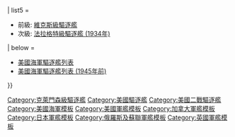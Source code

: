 <noinclude>
{{NoteTA
|1=zh-hans:朗姆酒;zh-tw:蘭姆酒;zh-hk:冧酒;
|2=zh-hans:萨姆纳;zh-tw:桑拿;zh-hk:桑拿;
|3=zh-hans:拉姆塞;zh-tw:拉姆塞;zh-hk:藍斯;
|4=zh-hans:布拉德福德;zh-tw:布拉福;zh-hk:巴拉福特;
|5=zh-hans:切斯特菲尔德;zh-tw:赤斯特非;zh-hk:車士打菲特
}}
</noinclude>{{military navigation
| name      = 克萊門森級驅逐艦
| title     = [[克萊門森級驅逐艦]]
| state     = {{{state|autocollapse}}}
| style     = wide
| bodyclass = hlist
| groupstyle = text-align:left;

| group1 = [[File:Flag of the United States (1912-1959).svg|25px]] [[美國海軍]]
| list1  =
{{Navbox|child
  |evenodd = swap
| group1 = 1918年動工 (77艘)
| list1 =
* {{Link-en|克萊門森號驅逐艦 (DD-186)|USS Clemson (DD-186)|DD-186 克萊門森號}}
* {{Link-en|戴爾根號驅逐艦 (DD-187)|USS Dahlgren (DD-187)|DD-187 戴爾根號}}
* {{Link-en|高斯伯號驅逐艦 (DD-188)|USS Goldsborough (DD-188)|DD-188 高斯伯號}}
* {{Link-en|西門斯號驅逐艦 (DD-189)|USS Semmes (DD-189)|DD-189 西門斯號}}
* {{Link-en|沙特利號驅逐艦 (DD-190)|USS Satterlee (DD-190)|DD-190 沙特利號}}
* {{Link-en|梅森號驅逐艦 (DD-191)|USS Mason (DD-191)|DD-191 梅森號}}
* {{Link-en|葛蘭姆號驅逐艦 (DD-192)|USS Graham (DD-192)|DD-192 葛蘭姆號}}
* {{Link-en|阿貝·P·厄普舍號驅逐艦 (DD-193)|USS Abel P. Upshur (DD-193)|DD-193 阿貝·P·厄普舍號}}
* {{Link-en|亨特號驅逐艦 (DD-194)|USS Hunt (DD-194)|DD-194 亨特號}}
* {{Link-en|韋邦·C·伍德號驅逐艦 (DD-195)|USS Welborn C. Wood (DD-195)|DD-195 韋邦·P·伍德號}}
* {{Link-en|喬治·E·白吉爾號驅逐艦 (DD-196)|USS George E. Badger (DD-196)|DD-196 喬治·E·白吉爾號}}
* {{Link-en|布蘭奇號驅逐艦 (DD-197)|USS Branch (DD-197)|DD-197 布蘭奇號}}
* {{Link-en|亨頓號驅逐艦 (DD-198)|USS Herndon (DD-198)|DD-198 亨頓號}}
* {{Link-en|達拉斯號驅逐艦 (DD-199)|USS Dallas (DD-199)|DD-199 達拉斯號/亞歷山大·達拉斯號}}
* {{Link-en|錢德勒號驅逐艦 (DD-206)|USS Chandler (DD-206)|DD-206 錢德勒號}}
* {{Link-en|蘇哈德號驅逐艦 (DD-207)|USS Southard (DD-207)|DD-207 蘇哈德號}}
* {{Link-en|哈維號驅逐艦 (DD-208)|USS Hovey (DD-208)|DD-208 哈維號}}
* {{Link-en|朗號驅逐艦 (DD-209)|USS Long (DD-209)|DD-209 朗號}}
* {{Link-en|布魯姆號驅逐艦 (DD-210)|USS Broome (DD-210)|DD-210 布魯姆號}}
* {{Link-en|艾登號驅逐艦 (DD-211)|USS Alden (DD-211)|DD-211 艾登號}}
* {{Link-en|史密夫·湯普森號驅逐艦 (DD-212)|USS Smith Thompson (DD-212)|DD-212 史密夫·湯普森號}}
* {{Link-en|赫特福德號驅逐艦 (DD-231)|USS Hatfield (DD-231)|DD-231 赫特福德號}}
* {{Link-en|布魯克斯號驅逐艦 (DD-232)|USS Brooks (DD-232)|DD-232 布魯克斯號}}
* {{Link-en|吉爾默號驅逐艦 (DD-233)|USS Gilmer (DD-233)|DD-233 吉爾默號}}
* {{Link-en|霍士號驅逐艦 (DD-234)|USS Fox (DD-234)|DD-234 霍士號}}
* {{Link-en|凱恩號驅逐艦 (DD-235)|USS Kane (DD-235)|DD-235 凱恩號}}
* {{Link-en|漢弗萊斯號驅逐艦 (DD-236)|USS Humphreys (DD-236)|DD-236 漢弗萊斯號}}
* {{Link-en|麥花倫號驅逐艦 (DD-237)|USS McFarland (DD-237)|DD-237 麥花倫號}}
* {{Link-en|詹姆斯·K·保爾丁號驅逐艦 (DD-238)|USS James K. Paulding (DD-238)|DD-238 詹姆斯·K·保爾丁號}}
* {{Link-en|奧文頓號驅逐艦 (DD-239)|USS Overton (DD-239)|DD-239 奧文頓號}}
* {{Link-en|斯圖爾特文號驅逐艦 (DD-240)|USS Sturtevant (DD-240)|DD-240 斯圖爾特文號}}
* {{Link-en|貝爾納普號驅逐艦 (DD-251)|USS Belknap (DD-251)|DD-251 貝爾納普號}}
* {{Link-en|麥庫克號驅逐艦 (DD-252)|USS McCook (DD-252)|DD-252 麥庫克號}}
* {{Link-en|麥卡拉號驅逐艦 (DD-253)|USS McCalla (DD-253)|DD-253 麥卡拉號}}
* {{Link-en|羅傑斯號驅逐艦 (DD-254)|USS Rodgers (DD-254)|DD-254 科克號/羅傑斯號}}
* {{Link-en|奧斯蒙·英格拉姆號驅逐艦 (DD-255)|USS Osmond Ingram (DD-255)|DD-255 英格拉姆號/奧斯蒙·英格拉姆號}}
* {{Link-en|班克洛夫號驅逐艦 (DD-256)|USS Bancroft (DD-256)|DD-256 班克洛夫號}}
* {{Link-en|威爾斯號驅逐艦 (DD-257)|USS Welles (DD-257)|DD-257 威爾斯號}}
* {{Link-en|歐力號驅逐艦 (DD-258)|USS Aulick (DD-258)|DD-258 歐力號}}
* {{Link-en|屠納號驅逐艦 (DD-259)|USS Turner (DD-259)|DD-259 屠納號/YW-56 未命名/IX-98 莫斯赫德號}}
* {{Link-en|吉利斯號驅逐艦 (DD-260)|USS Gillis (DD-260)|DD-260 吉利斯號}}
* {{Link-en|杜菲號驅逐艦 (DD-261)|USS Delphy (DD-261)|DD-261 杜菲號}}
* {{Link-en|麥杜莫德號驅逐艦 (DD-262)|USS McDermut (DD-262)|DD-262 麥杜莫德號}}
* {{Link-en|拉烏伯號驅逐艦 (DD-263)|USS Laub (DD-263)|DD-263 拉烏伯號}}
* {{Link-en|麥藍納翰號驅逐艦 (DD-264)|USS McLanahan (DD-264)|DD-264 麥藍納翰號}}
* {{Link-en|愛德華號驅逐艦 (DD-265)|USS Edwards (DD-265)|DD-265 愛德華號}}
* {{Link-en|格林號驅逐艦 (DD-266)|USS Greene (DD-266)|DD-266 安東尼號/格林號}}
* {{Link-en|巴拉德號驅逐艦 (DD-267)|USS Ballard (DD-267)|DD-267 巴拉德號}}
* {{Link-en|舒伯里克號驅逐艦 (DD-268)|USS Shubrick (DD-268)|DD-268 舒伯里克號}}
* {{Link-en|貝利號驅逐艦 (DD-269)|USS Bailey (DD-269)|DD-269 貝利號}}
* {{Link-en|桑頓號驅逐艦 (DD-270)|USS Thornton (DD-270)|DD-270 桑頓號}}
* {{Link-en|莫里斯號驅逐艦 (DD-271)|USS Morris (DD-271)|DD-271 莫里斯號}}
* {{Link-en|廷傑號驅逐艦 (DD-272)|USS Tingey (DD-272)|DD-272 廷傑號}}
* {{Link-en|史旺斯號驅逐艦 (DD-273)|USS Swasey (DD-273)|DD-273 史旺斯號}}
* {{Link-en|米德號驅逐艦 (DD-274)|USS Meade (DD-274)|DD-274 米德號}}
* {{Link-en|辛克萊號驅逐艦 (DD-275)|USS Sinclair (DD-275)|DD-275 辛克萊號/IX-37 未命名}}
* {{Link-en|麥考利號驅逐艦 (DD-276)|USS McCawley (DD-276)|DD-276 麥考利號}}
* {{Link-en|穆迪號驅逐艦 (DD-277)|USS Moody (DD-277)|DD-277 穆迪號}}
* {{Link-en|亨肖號驅逐艦 (DD-278)|USS Henshaw (DD-278)|DD-278 亨肖號}}
* {{Link-en|昌西號驅逐艦 (DD-296)|USS Chauncey (DD-296)|DD-296 昌西號}}
* {{Link-en|富勒號驅逐艦 (DD-297)|USS Fuller (DD-297)|DD-297 富勒號}}
* {{Link-en|白思華號驅逐艦 (DD-298)|USS Percival (DD-298)|DD-298 白思華號}}
* {{Link-en|約翰·法蘭西斯·伯恩斯號驅逐艦 (DD-299)|USS John Francis Burnes (DD-299)|DD-299 史旺斯號/約翰·法蘭西斯·伯恩斯號}}
* {{Link-en|法拉格特號驅逐艦 (DD-300)|USS Farragut (DD-300)|DD-300 法拉格特號}}
* {{Link-en|索莫斯號驅逐艦 (DD-301)|USS Somers (DD-301)|DD-301 索莫斯號}}
* {{Link-en|斯托德特號驅逐艦 (DD-302)|USS Stoddert (DD-302)|DD-302 斯托德特號}}
* {{Link-en|雷諾號驅逐艦 (DD-303)|USS Reno (DD-303)|DD-303 雷諾號}}
* {{Link-en|法誇爾號驅逐艦 (DD-304)|USS Farquhar (DD-304)|DD-304 法誇爾號}}
* {{Link-en|湯普森號驅逐艦 (DD-305)|USS Thompson (DD-305)|DD-305 湯普森號}}
* {{Link-en|甘迺迪號驅逐艦 (DD-306)|USS Kennedy (DD-306)|DD-306 甘迺迪號}}
* {{Link-en|保羅·漢密爾頓號驅逐艦 (DD-307)|USS Paul Hamilton (DD-307)|DD-307 保羅·漢密爾頓號}}
* {{Link-en|威廉·瓊斯號驅逐艦 (DD-308)|USS William Jones (DD-308)|DD-308 威廉·瓊斯號}}
* {{Link-en|伍德伯里號驅逐艦 (DD-309)|USS Woodbury (DD-309)|DD-309 伍德伯里號}}
* {{Link-en|S·P·李號驅逐艦 (DD-310)|USS S. P. Lee (DD-310)|DD-310 布蘭奇號/S·P·李號}}
* {{Link-en|赫爾伯特號驅逐艦 (DD-342)|USS Hulbert (DD-342)|DD-342 赫爾伯特號}}
* {{Link-en|諾亞號驅逐艦 (DD-343)|USS Noa (DD-343)|DD-343 諾亞號}}
* {{Link-en|威廉·B·普雷斯頓號驅逐艦 (DD-344)|USS William B. Preston (DD-344)|DD-344 威廉·B·普雷斯頓號}}

| group2 = 1919年動工 (72艘)
| list2 =
* {{Link-en|百克號驅逐艦 (DD-213)|USS Barker (DD-213)|DD-213 百克號}}
* {{Link-en|崔西號驅逐艦 (DD-214)|USS Tracy (DD-214)|DD-214 崔西號}}
* {{Link-en|波利號驅逐艦 (DD-215)|USS Borie (DD-215)|DD-215 波利號}}
* {{Link-en|約翰·D·愛德華號驅逐艦 (DD-216)|USS John D. Edwards (DD-216)|DD-216 斯圖爾特號/約翰·D·愛德華號}}
* {{Link-en|惠普爾號驅逐艦 (DD-217)|USS Whipple (DD-217)|DD-217 惠普爾號}}
* {{Link-en|帕羅特號驅逐艦 (DD-218)|USS Parrott (DD-218)|DD-218 帕羅特號}}
* {{Link-en|艾德索號驅逐艦 (DD-219)|USS Edsall (DD-219)|DD-219 艾德索號}}
* {{Link-en|麥克利什號驅逐艦 (DD-220)|USS MacLeish (DD-220)|DD-220 麥克利什號}}
* {{Link-en|辛普森號驅逐艦 (DD-221)|USS Simpson (DD-221)|DD-221 辛普森號}}
* {{Link-en|鮑爾默號驅逐艦 (DD-222)|USS Bulmer (DD-222)|DD-222 鮑爾默號}}
* {{Link-en|麥科米克號驅逐艦 (DD-223)|USS McCormick (DD-223)|DD-223 麥科米克號}}
* {{Link-en|斯圖爾特號驅逐艦 (DD-224)|USS Stewart (DD-224)|DD-224 斯圖爾特號/未命名}}
* {{Link-en|波普號驅逐艦 (DD-225)|USS Pope (DD-225)|DD-225 波普號}}
* {{Link-en|皮里號驅逐艦 (DD-226)|USS Peary (DD-226)|DD-226 皮里號}}
* {{Link-en|皮斯伯里號驅逐艦 (DD-227)|USS Pillsbury (DD-227)|DD-227 皮斯伯里號}}
* {{Link-en|約翰·D·福特號驅逐艦 (DD-228)|USS John D. Ford (DD-228)|DD-228 約翰·D·福特號}}
* {{Link-en|特魯斯頓號驅逐艦 (DD-229)|USS Truxtun (DD-229)|DD-229 特魯斯頓號}}
* {{Link-en|保羅·瓊斯號驅逐艦 (DD-230)|USS Paul Jones (DD-230)|DD-230 保羅·瓊斯號}}
* {{Link-en|徐斯號驅逐艦 (DD-241)|USS Childs (DD-241)|DD-241 徐斯號}}
* {{Link-en|金恩號驅逐艦 (DD-242)|USS King (DD-242)|DD-242 金恩號}}
* {{Link-en|森斯號驅逐艦 (DD-243)|USS Sands (DD-243)|DD-243 森斯號}}
* {{Link-en|威廉森號驅逐艦 (DD-244)|USS Williamson (DD-244)|DD-244 威廉森號}}
* {{Link-en|魯本·詹姆斯號驅逐艦 (DD-245)|USS Reuben James (DD-245)|DD-245 魯本·詹姆斯號}}
* {{Link-en|班布里奇號驅逐艦 (DD-246)|USS Bainbridge (DD-246)|DD-246 班布里奇號}}
* {{Link-en|戈夫號驅逐艦 (DD-247)|USS Goff (DD-247)|DD-247 戈夫號}}
* {{Link-en|巴里號驅逐艦 (DD-248)|USS Barry (DD-248)|DD-248 巴里號}}
* {{Link-en|霍普金斯號驅逐艦 (DD-249)|USS Hopkins (DD-249)|DD-249 霍普金斯號}}
* {{Link-en|羅倫斯號驅逐艦 (DD-250)|USS Lawrence (DD-250)|DD-250 羅倫斯號}}
* {{Link-en|邁耶號驅逐艦 (DD-279)|USS Meyer (DD-279)|DD-279 邁耶號}}
* {{Link-en|道恩號驅逐艦 (DD-280)|USS Doyen (DD-280)|DD-280 道恩號}}
* {{Link-en|夏基號驅逐艦 (DD-281)|USS Sharkey (DD-281)|DD-281 夏基號}}
* {{Link-en|托西號驅逐艦 (DD-282)|USS Toucey (DD-282)|DD-282 托西號}}
* {{Link-en|布雷克號驅逐艦 (DD-283)|USS Breck (DD-283)|DD-283 布雷克號}}
* {{Link-en|伊舍伍號驅逐艦 (DD-284)|USS Isherwood (DD-284)|DD-284 伊舍伍號}}
* {{Link-en|格斯號驅逐艦 (DD-285)|USS Case (DD-285)|DD-285 格斯號}}
* {{Link-en|拉德納號驅逐艦 (DD-286)|USS Lardner (DD-286)|DD-286 拉德納號}}
* {{Link-en|普特南號驅逐艦 (DD-287)|USS Putnam (DD-287)|DD-287 普特南號}}
* {{Link-en|沃登號驅逐艦 (DD-288)|USS Worden (DD-288)|DD-288 沃登號}}
* {{Link-en|傅拉瑟號驅逐艦 (DD-289)|USS Flusser (DD-289)|DD-289 傅拉瑟號}}
* {{Link-en|戴爾號驅逐艦 (DD-290)|USS Dale (DD-290)|DD-290 戴爾號}}
* {{Link-en|康佛斯號驅逐艦 (DD-291)|USS Converse (DD-291)|DD-291 斯圖爾特號/康佛斯號}}
* {{Link-en|里德號驅逐艦 (DD-292)|USS Reid (DD-292)|DD-292 斯圖爾特號/里德號}}
* {{Link-en|比林斯利號驅逐艦 (DD-293)|USS Billingsley (DD-293)|DD-293 比林斯利號}}
* {{Link-en|查爾斯·歐斯本號驅逐艦 (DD-294)|USS Charles Ausburn (DD-294)|DD-294 查爾斯·歐斯本號}}
* {{Link-en|奧斯本號驅逐艦 (DD-295)|USS Osborne (DD-295)|DD-295 奧斯本號}}
* {{Link-en|尼古拉斯號驅逐艦 (DD-311)|USS Nicholas (DD-311)|DD-311 尼古拉斯號}}
* {{Link-en|楊號驅逐艦 (DD-312)|USS Young (DD-312)|DD-312 楊號}}
* {{Link-en|塞林號驅逐艦 (DD-313)|USS Zeilin (DD-313)|DD-313 塞林號}}
* {{Link-en|亞伯洛號驅逐艦 (DD-314)|USS Yarborough (DD-314)|DD-314 亞伯洛號}}
* {{Link-en|拉瓦列號驅逐艦 (DD-315)|USS La Vallette (DD-315)|DD-315 拉瓦列號}}
* {{Link-en|斯洛特號驅逐艦 (DD-316)|USS Sloat (DD-316)|DD-316 斯洛特號}}
* {{Link-en|伍德號驅逐艦 (DD-317)|USS Wood (DD-317)|DD-317 伍德號}}
* {{Link-en|史力號驅逐艦 (DD-318)|USS Shirk (DD-318)|DD-318 史力號}}
* {{Link-en|基德號驅逐艦 (DD-319)|USS Kidder (DD-319)|DD-319 基德號}}
* {{Link-en|塞弗里奇號驅逐艦 (DD-320)|USS Selfridge (DD-320)|DD-320 塞弗里奇號}}
* {{Link-en|馬可斯號驅逐艦 (DD-321)|USS Marcus (DD-321)|DD-321 馬可斯號}}
* {{Link-en|梅伐因號驅逐艦 (DD-322)|USS Mervine (DD-322)|DD-322 梅伐因號}}
* {{Link-en|蔡斯號驅逐艦 (DD-323)|USS Chase (DD-323)|DD-323 蔡斯號}}
* {{Link-en|羅拔·史密夫號驅逐艦 (DD-324)|USS Robert Smith (DD-324)|DD-324 羅拔·史密夫號}}
* {{Link-en|梅蘭利號驅逐艦 (DD-325)|USS Mullany (DD-325)|DD-325 梅蘭利號}}
* {{Link-en|柯格蘭號驅逐艦 (DD-326)|USS Coghlan (DD-326)|DD-326 柯格蘭號}}
* {{Link-en|普雷斯頓號驅逐艦 (DD-327)|USS Preston (DD-327)|DD-327 普雷斯頓號}}
* {{Link-en|林森號驅逐艦 (DD-328)|USS Lamson (DD-328)|DD-328 林森號}}
* {{Link-en|布魯斯號驅逐艦 (DD-329)|USS Bruce (DD-329)|DD-329 布魯斯號}}
* {{Link-en|桑拿號驅逐艦 (DD-333)|USS Sumner (DD-333)|DD-333 桑拿號}}
* {{Link-en|利奇菲號驅逐艦 (DD-336)|USS Litchfield (DD-336)|DD-336 利奇菲號}}
* {{Link-en|贊恩號驅逐艦 (DD-337)|USS Zane (DD-337)|DD-337 贊恩號}}
* {{Link-en|瓦斯穆特號驅逐艦 (DD-338)|USS Wasmuth (DD-338)|DD-338 瓦斯穆特號}}
* {{Link-en|崔佛號驅逐艦 (DD-339)|USS Trever (DD-339)|DD-339 崔佛號}}
* {{Link-en|普雷貝爾號驅逐艦 (DD-345)|USS Preble (DD-345)|DD-345 普雷貝爾號}}
* {{Link-en|西卡德號驅逐艦 (DD-346)|USS Sicard (DD-346)|DD-346 西卡德號}}
* {{Link-en|普魯特號驅逐艦 (DD-347)|USS Pruitt (DD-347)|DD-347 普魯特號}}

| group3 = <div style="text-align: center;">1920年動工 (7艘)</div>
| list3 =
* {{Link-en|赫爾號驅逐艦 (DD-330)|USS Hull (DD-330)|DD-330 赫爾號}}
* {{Link-en|麥克多諾號驅逐艦 (DD-331)|USS Macdonough (DD-331)|DD-331 麥克多諾號}}
* {{Link-en|法倫霍爾特號驅逐艦 (DD-332)|USS Farenholt (DD-332)|DD-332 法倫霍爾特號}}
* {{Link-en|科尼號驅逐艦 (DD-334)|USS Corry (DD-334)|DD-334 科尼號}}
* {{Link-en|梅爾文號驅逐艦 (DD-335)|USS Melvin (DD-335)|DD-335 梅爾文號}}
* {{Link-en|派里號驅逐艦 (DD-340)|USS Perry (DD-340)|DD-340 派里號}}
* {{Link-en|迪凱特號驅逐艦 (DD-341)|USS Decatur (DD-341)|DD-341 迪凱特號}}

| group4 = <div style="text-align: center;">取消建造 (6艘)</div>
| list4 =
* DD-200 未命名
* DD-201 未命名
* DD-202 未命名
* DD-203 未命名
* DD-204 未命名
* DD-205 未命名
}}

| group2 = [[File:Ensign of the United States Coast Guard (1915-1953).png|25px]] [[美国海岸警卫队|美國海岸防衛隊]]<br /><small>{{Link-en|冧酒巡邏艦|Rum Patrol#Ships of the Patrol|冧酒巡邏艦}}一部份</small>
| list2  =
* {{Link-en|阿貝·P·厄普舍號驅逐艦 (DD-193)|USS Abel P. Upshur (DD-193)|CG-15 厄普舍號}} (前DD-193 阿貝·P·厄普舍號)
* {{Link-en|喬治·E·白吉爾號驅逐艦 (DD-196)|USS George E. Badger (DD-196)|CG-16 白吉爾號}} (前DD-196 喬治·E·白吉爾號)
* {{Link-en|亨頓號驅逐艦 (DD-198)|USS Herndon (DD-198)|CG-17 亨頓號}} (前DD-198 亨頓號)
* {{Link-en|亨特號驅逐艦 (DD-194)|USS Hunt (DD-194)|CG-18 亨特號}} (前DD-194 亨特號)
* {{Link-en|韋邦·C·伍德號驅逐艦 (DD-195)|USS Welborn C. Wood (DD-195)|CG-19 伍德號}} (前DD-195 韋邦·C·伍德號)
* {{Link-en|西門斯號驅逐艦 (DD-189)|USS Semmes (DD-189)|CG-20 西門斯號}} (前DD-189 西門斯號)

| list3      = {{Military navigation|border=child|style=wide
| title      = 二戰期間其他擁有國
| bodyclass  = hlist
| state      = {{#ifeq:{{{1<noinclude>|wwii</noinclude>}}}|wwii|uncollapsed|collapsed}}
| groupstyle = text-align:left;

| group1 = [[File:Naval Ensign of the United Kingdom.svg|25px]] [[英國皇家海軍]]<br /><small>{{Link-en|城級驅逐艦|Town-class destroyer|城級驅逐艦}}一部份</small>
| list1  =
* {{Link-en|史旺斯號驅逐艦 (DD-273)|USS Swasey (DD-273)|G58 洛金漢號}} (前DD-273 史旺斯號)
* {{Link-en|米德號驅逐艦 (DD-274)|USS Meade (DD-274)|G60 藍斯號}} (前DD-274 米德號)
* {{Link-en|貝利號驅逐艦 (DD-269)|USS Bailey (DD-269)|G71 雷丁號}} (前DD-269 貝利號)
* {{Link-en|舒伯里克號驅逐艦 (DD-268)|USS Shubrick (DD-268)|G79 雷普利號}} (前DD-268 舒伯里克號)
* {{Link-en|沙特利號驅逐艦 (DD-190)|USS Satterlee (DD-190)|H46 貝爾蒙號}} (前DD-190 沙特利號)
* {{Link-en|布蘭奇號驅逐艦 (DD-197)|USS Branch (DD-197)|H64 貝弗利號}} (前DD-197 布蘭奇號)
* {{Link-en|麥藍納翰號驅逐艦 (DD-264)|USS McLanahan (DD-264)|H72 巴拉福特號}} (前DD-264 麥藍納翰號)
* {{Link-en|梅森號驅逐艦 (DD-191)|USS Mason (DD-191)|H81 布羅德沃特號}} (前DD-191 梅森號)
* {{Link-en|歐力號驅逐艦 (DD-258)|USS Aulick (DD-258)|H82 伯納姆號}} (前DD-258 歐力號)
* {{Link-en|亨特號驅逐艦 (DD-194)|USS Hunt (DD-194)|H90 百老匯號}} (前DD-194 亨特號)
* {{Link-en|拉烏伯號驅逐艦 (DD-263)|USS Laub (DD-263)|H94 伯韋爾號}} (前DD-263 拉烏伯號)
* {{Link-en|愛德華號驅逐艦 (DD-265)|USS Edwards (DD-265)|H96 巴克斯頓號}} (前DD-265 愛德華號)
* {{Link-en|威爾斯號驅逐艦 (DD-257)|USS Welles (DD-257)|I05 金馬倫號}} (前DD-257 威爾斯號)
* {{Link-en|阿貝·P·厄普舍號驅逐艦 (DD-193)|USS Abel P. Upshur (DD-193)|I14 克萊爾號}} (前DD-193 阿貝·P·厄普舍號)
* {{Link-en|韋邦·C·伍德號驅逐艦 (DD-195)|USS Welborn C. Wood (DD-195)|I28 車士打菲特號}} (前DD-195 韋邦·C·伍德號)
* {{Link-en|亨頓號驅逐艦 (DD-198)|USS Herndon (DD-198)|I45 丘吉爾號}} (前DD-198 亨頓號)
* {{Link-en|麥卡拉號驅逐艦 (DD-253)|USS McCalla (DD-253)|I73 史丹利號}} (前DD-253 麥卡拉號)
* {{Link-en|羅傑斯號驅逐艦 (DD-254)|USS Rodgers (DD-254)|I80 雪伍德號}} (前DD-254 羅傑斯號)

| group2 = [[File:Naval Ensign of the United Kingdom.svg|25px]] [[加拿大皇家海軍]]<br /><small>{{Link-en|城級驅逐艦|Town-class destroyer|城級驅逐艦}}一部份</small>
| list2  =
* {{Link-en|愛德華號驅逐艦 (DD-265)|USS Edwards (DD-265)|H96 巴克斯頓號}} (前DD-265 愛德華號)
* {{Link-en|麥庫克號驅逐艦 (DD-252)|USS McCook (DD-252)|I81 聖克羅伊號}} (前DD-252 麥庫克號)
* {{Link-en|班克洛夫號驅逐艦 (DD-256)|USS Bancroft (DD-256)|I93 聖法蘭西斯號}} (前DD-256 班克洛夫號)

| group3 = [[File:Naval ensign of the Empire of Japan.svg|25px]] [[大日本帝國海軍]]
| list3  =
* {{Link-en|斯圖爾特號驅逐艦 (DD-224)|USS Stewart (DD-224)|第百二號巡邏艇}} (前DD-224 斯圖爾特號)

| group4 = [[File:Naval Ensign of the Soviet Union (1935-1950).svg|25px]] [[蘇聯海軍]]
| list4  =
* {{Link-en|亨頓號驅逐艦 (DD-198)|USS Herndon (DD-198)|活潑號}} (前I45 丘吉爾號)
}}

| list5 = 
* 前級: [[維克斯級驅逐艦]]
* 次級: [[法拉格特級驅逐艦 (1934年)]]

| below =
* [[美國海軍驅逐艦列表]]
* [[美國海軍驅逐艦列表 (1945年前)]]

}}<noinclude>
{{collapsible option}}
[[Category:克萊門森級驅逐艦]]
[[Category:美國驅逐艦]]
[[Category:美國二戰驅逐艦]]
[[Category:美國海軍模板]]
[[Category:美國軍艦模板]]
[[Category:加拿大軍艦模板]]
[[Category:日本軍艦模板]]
[[Category:俄羅斯及蘇聯軍艦模板]]
[[Category:英國軍艦模板]]
</noinclude>
